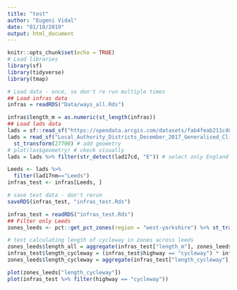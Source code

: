 ```yaml
---
title: "test"
author: "Eugeni Vidal"
date: "01/10/2019"
output: html_document
---
```


```r
knitr::opts_chunk$set(echo = TRUE)
# Load libraries
library(sf)
library(tidyverse)
library(tmap)
```

```r
# Load data - once, so don't re run multiple times
## Load infras data
infras = readRDS("Data/ways_all.Rds")

infras$length_m = as.numeric(st_length(infras))
## Load lads data
lads = sf::read_sf("https://opendata.arcgis.com/datasets/fab4feab211c4899b602ecfbfbc420a3_3.geojson")
lads = read_sf("Local_Authority_Districts_December_2017_Generalised_Clipped_Boundaries_in_United_Kingdom_WGS84.geojson") %>% 
  st_transform(27700) # add geometry
# plot(las$geometry) # ckeck visually
lads = lads %>% filter(str_detect(lad17cd, "E")) # select only England

Leeds <- lads %>% 
  filter(lad17nm=="Leeds")
infras_test <- infras[Leeds, ]

# save test data - don't rerun
saveRDS(infras_test, "infras_test.Rds")
```


```r
infras_test = readRDS("infras_test.Rds")
## Filter only Leeds
zones_leeds <- pct::get_pct_zones(region = "west-yorkshire") %>% st_transform(27700)

# test calculating length of cycleway in zones across leeds
zones_leeds$length_all = aggregate(infras_test["length_m"], zones_leeds, FUN = sum)$length_m
infras_test$length_cycleway = (infras_test$highway == "cycleway") * infras_test$length_m
zones_leeds$length_cycleway = aggregate(infras_test["length_cycleway"], zones_leeds, FUN = sum)$length_cycleway

plot(zones_leeds["length_cycleway"])
plot(infras_test %>% filter(highway == "cycleway"))
```

